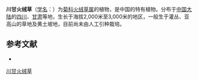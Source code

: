 {{Speciesbox
| name = 川甘火绒草
| status = 
| status_system = 
| image =
| genus = Leontopodium
| species = chui
| authority = Hand.-Mazz.
}}

'''川甘火绒草'''（[[学名|学名]]：{{lang|la|''Leontopodium chui''}}）为[[菊科|菊科]][[火绒草属|火绒草属]]的植物，是中国的特有植物。分布于[[中国大陆|中国大陆]]的[[四川|四川]]、[[甘肃|甘肃]]等地，生长于海拔2,000米至3,000米的地区，一般生于灌丛、亚高山的草地及黄土坡地，目前尚未由人工引种栽培。

== 参考文献 ==
<div class="references-small">
* {{cite web| url =http://www.bioinfo.cn/db05/KmzwSpecies.php?action=view&id=4956| title =川甘火绒草| work =《中国高等植物数据库全库》| publisher =中国科学院微生物研究所| author =昆明植物研究所| accessdate =2009-02-25| deadurl =yes| archiveurl =https://web.archive.org/web/20160305024129/http://www.bioinfo.cn/db05/KmzwSpecies.php?action=view&id=4956| archivedate =2016-03-05}}
</div>
{{Taxonbar|from=Q15586476}}

[[Category:火绒草属|川甘火绒草]]


{{植物小作品}}